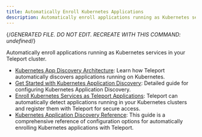 ```yaml
---
title: Automatically Enroll Kubernetes Applications
description: Automatically enroll applications running as Kubernetes services in your Teleport cluster.
---
```


{/*GENERATED FILE. DO NOT EDIT. RECREATE WITH THIS COMMAND:
undefined*/}

Automatically enroll applications running as Kubernetes services in your Teleport cluster.

- [Kubernetes App Discovery Architecture](kubernetes-applications/architecture.mdx): Learn how Teleport automatically discovers applications running on Kubernetes.
- [Get Started with Kubernetes Application Discovery](kubernetes-applications/get-started.mdx): Detailed guide for configuring Kubernetes Application Discovery.
- [Enroll Kubernetes Services as Teleport Applications](kubernetes-applications/overview.mdx): Teleport can automatically detect applications running in your Kubernetes clusters and register them with Teleport for secure access.
- [Kubernetes Application Discovery Reference](kubernetes-applications/reference.mdx): This guide is a comprehensive reference of configuration options for automatically enrolling Kubernetes applications with Teleport.
